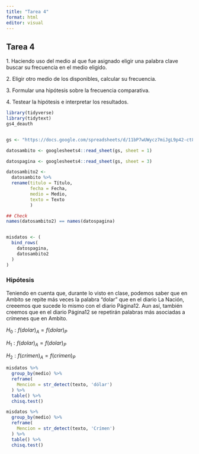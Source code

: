 ```yaml
---
title: "Tarea 4"
format: html
editor: visual
---
```


## Tarea 4

1\. Haciendo uso del medio al que fue asignado eligir una palabra clave buscar su frecuencia en el medio eligido.

2\. Eligir otro medio de los disponibles, calcular su frecuencia.

3\. Formular una hipótesis sobre la frecuencia comparativa.

4\. Testear la hipótesis e interpretar los resultados.

```r
library(tidyverse)
library(tidytext)
gs4_deauth


gs <- "https://docs.google.com/spreadsheets/d/11bP7wUWycz7miJgL9p42-ct8hB4jePN6DcvrKJ3WnoM/edit#gid=0"

datosambito <- googlesheets4::read_sheet(gs, sheet = 1)

datospagina <- googlesheets4::read_sheet(gs, sheet = 3)

```

```r
datosambito2 <- 
  datosambito %>% 
  rename(titulo = Título,
         fecha = Fecha,
         medio = Medio,
         texto = Texto
         )

## Check
names(datosambito2) == names(datospagina)


misdatos <- (
  bind_rows(
    datospagina,
    datosambito2
  )
)
```

### Hipótesis

Teniendo en cuenta que, durante lo visto en clase, podemos saber que en Ambito se repite más veces la palabra "dolar" que en el diario La Nación, creeemos que sucede lo mismo con el diario Página12. Aun así, también creemos que en el diario Página12 se repetirán palabras más asociadas a crímenes que en Ambito.

$H_0: f(dolar)_A = f(dolar)_P$

$H_1: f(dolar)_A = f(dolar)_P$

$H_2: f(crimen)_A = f(crimen)_P$

```r
misdatos %>% 
  group_by(medio) %>% 
  reframe(
    Mencion = str_detect(texto, 'dólar')
  ) %>% 
  table() %>% 
  chisq.test()
```

```r
misdatos %>% 
  group_by(medio) %>% 
  reframe(
    Mencion = str_detect(texto, 'Crímen')
  ) %>% 
  table() %>% 
  chisq.test()
```
